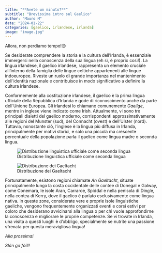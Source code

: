 ```yaml
---
title: "**Avete un minuto?**"
subtitle: "Brevissima intro sul Gaelico"
author: "Mauro M"
date: "2024-01-22"
categories: [gaelico, irlandese, irlanda]
image: "image.jpg"
---
```


Allora, non perdiamo tempo!😊

Se desiderate comprendere la storia e la cultura dell'Irlanda, è essenziale immergersi nella conoscenza della sua lingua (eh sì, è proprio così!). La lingua irlandese, il gaelico irlandese, rappresenta un elemento cruciale all'interno della famiglia delle lingue celtiche appartenenti alle lingue indoeuropee. Riveste un ruolo di grande importanza nel mantenimento dell'identità nazionale e contribuisce in modo significativo a definire la cultura irlandese.

Conformemente alla costituzione irlandese, il gaelico è la prima lingua ufficiale della Repubblica d'Irlanda e gode di riconoscimento anche da parte dell'Unione Europea. Gli irlandesi lo chiamano comunemente *Gaeilge*, mentre in inglese viene indicato come Irish. Attualmente, vi sono tre principali dialetti del gaelico moderno, corrispondenti approssimativamente alle regioni del Munster (sud), del Connacht (ovest) e dell'Ulster (nord). Tuttavia, nonostante ciò, l'inglese è la lingua più diffusa in Irlanda, principalmente per motivi storici, e solo una piccola ma crescente percentuale della popolazione parla il gaelico come lingua madre o seconda lingua.

::: {layout-ncol="2"}

![Distribuzione linguistica ufficiale come seconda lingua](https://upload.wikimedia.org/wikipedia/commons/8/86/Cainteoirí_Gaeilge_-_Irish_Speakers.svg)

![Distribuzione dei Gaeltacht](https://upload.wikimedia.org/wikipedia/commons/1/10/Gaeltacht.svg)

:::

Fortunatamente, esistono regioni chiamate *An Gaeltacht*, situate principalmente lungo la costa occidentale delle contee di Donegal e Galway, come Conemara, le isole Aran, Carraroe, Spiddal e nella penisola di Dingle, nella contea di Kerry, dove il gaelico è parlato esclusivamente come lingua nativa. In queste zone, considerate vere e proprie isole linguistiche gaeliche, vengono frequentemente organizzati eventi e corsi estivi per coloro che desiderano avvicinarsi alla lingua o per chi vuole approfondirne la conoscenza e migliorare le proprie competenze. Se vi trovate in Irlanda, una visita a questi luoghi è d'obbligo, specialmente se nutrite una passione sfrenata per questa meravigliosa lingua!

*Alla prossima!*

*Slán go fóill!*
